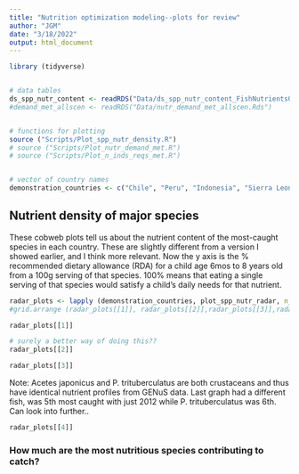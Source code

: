 ```yaml
---
title: "Nutrition optimization modeling--plots for review"
author: "JGM"
date: "3/18/2022"
output: html_document
---
```


```r
library (tidyverse)


# data tables
ds_spp_nutr_content <- readRDS("Data/ds_spp_nutr_content_FishNutrientsGENuS_RDA_groups.Rds")
#demand_met_allscen <- readRDS("Data/nutr_demand_met_allscen.Rds")


# functions for plotting
source ("Scripts/Plot_spp_nutr_density.R")
# source ("Scripts/Plot_nutr_demand_met.R")
# source ("Scripts/Plot_n_inds_reqs_met.R")


# vector of country names
demonstration_countries <- c("Chile", "Peru", "Indonesia", "Sierra Leone")
```

## Nutrient density of major species

These cobweb plots tell us about the nutrient content of the most-caught species in each country. These are slightly different from a version I showed earlier, and I think more relevant. Now the y axis is the % recommended dietary allowance (RDA) for a child age 6mos to 8 years old from a 100g serving of that species. 100% means that eating a single serving of that species would satisfy a child's daily needs for that nutrient. 



```r

radar_plots <- lapply (demonstration_countries, plot_spp_nutr_radar, n_spp = 5)
#grid.arrange (radar_plots[[1]], radar_plots[[2]],radar_plots[[3]],radar_plots[[4]], ncol =1)

radar_plots[[1]]

```
```r
# surely a better way of doing this??
radar_plots[[2]]
```
```r
radar_plots[[3]]
```

Note: Acetes japonicus and P. trituberculatus are both crustaceans and thus have identical nutrient profiles from GENuS data. Last graph had a different fish, was 5th most caught with just 2012 while P. trituberculatus was 6th. Can look into further..
```r
radar_plots[[4]]
```

### How much are the most nutritious species contributing to catch?

```r

```

